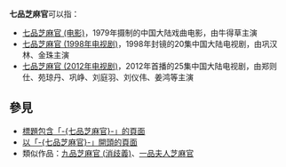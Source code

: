 '''七品芝麻官'''可以指：
* [[七品芝麻官_(电影)|七品芝麻官 (电影)]]，1979年摄制的中国大陆戏曲电影，由牛得草主演
* [[七品芝麻官_(1998年电视剧)|七品芝麻官 (1998年电视剧)]]，1998年封镜的20集中国大陆电视剧，由巩汉林、金珠主演
* [[七品芝麻官_(2012年电视剧)|七品芝麻官 (2012年电视剧)]]，2012年首播的25集中国大陆电视剧，由郑则仕、苑琼丹、巩峥、刘庭羽、刘仪伟、姜鸿等主演

== 參見 ==
* [[Special:Search/intitle:"七品芝麻官"|標題包含「-{七品芝麻官}-」的頁面]]
* [[Special:Prefixindex/七品芝麻官|以「-{七品芝麻官}-」開頭的頁面]]
* 類似作品：[[九品芝麻官_(消歧義)|九品芝麻官 (消歧義)]]、[[一品夫人芝麻官|一品夫人芝麻官]]

{{Disambiguation|Cat=五字作品消歧义|Qi}}